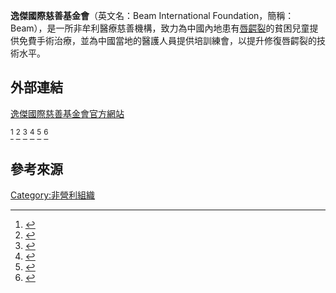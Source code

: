 {{expand|time=2014-11-25T09:21:08+00:00}}
{{Infobox Non-profit
| Non-profit_name = 逸傑國際慈善基金會
| founded_date = 1991年
|founding_location = {{Flagicon|HK}}[[香港|香港]]
| homepage = {{URL|http://www.beaminternational.org/}}
}}

'''逸傑國際慈善基金會'''（英文名：Beam International Foundation，簡稱：Beam），是一所非牟利醫療慈善機構，致力為中國內地患有[[唇齶裂|唇齶裂]]的貧困兒童提供免費手術治療，並為中國當地的醫護人員提供培訓練會，以提升修復唇齶裂的技術水平。

== 外部連結 ==
[http://www.beaminternational.org/ 逸傑國際慈善基金會官方網站]

<ref>{{cite web|url=http://www.mingpaohealth.com/cfm/news3.cfm?File=20140423/news/gna1.txt|title=明報健康網|publisher=}}{{Dead link|date=2018年6月 |bot=InternetArchiveBot |fix-attempted=no }}</ref>
<ref>{{cite web|url=http://www.mingpaohealth.com/cfm/news3.cfm?File=20140423/news/gna2.txt|title=明報健康網|publisher=}}{{Dead link|date=2018年6月 |bot=InternetArchiveBot |fix-attempted=no }}</ref>
<ref>{{cite web|url=http://hk.apple.nextmedia.com/financeestate/art/20140325/18667932|title=中環在線：國泰做慈善　義賣「微笑欖球」|publisher=}}</ref>
<ref>{{cite web|url=https://abcpathways.com/news1.php?id=143|title=ABC 全力支持「同助童笑義賣活動」|publisher=|access-date=2017-01-05|archive-url=https://web.archive.org/web/20150203180453/http://abcpathways.com/news1.php?id=143|archive-date=2015-02-03|dead-url=yes}}</ref>
<ref>{{cite web|url=http://www.beaminternational.org/about-the-run/evrplus_registration/|title=Run For Smile 慈善跑 - Beam International Foundation 逸傑國際慈善基金會|publisher=|access-date=2017-01-05|archive-url=https://web.archive.org/web/20170105180026/http://www.beaminternational.org/about-the-run/evrplus_registration/|archive-date=2017-01-05|dead-url=yes}}</ref>
<ref>{{cite web|url=http://www.wisegiving.org.hk/tc/donation/search/ngodetails.aspx?ID=169|title=WiseGiving 惠施網|publisher=|access-date=2017-01-05|archive-url=https://web.archive.org/web/20150402100951/http://www.wisegiving.org.hk/tc/donation/search/ngodetails.aspx?ID=169|archive-date=2015-04-02|dead-url=yes}}</ref>

== 參考來源 ==
{{reflist}}

[[Category:非營利組織|Category:非營利組織]]